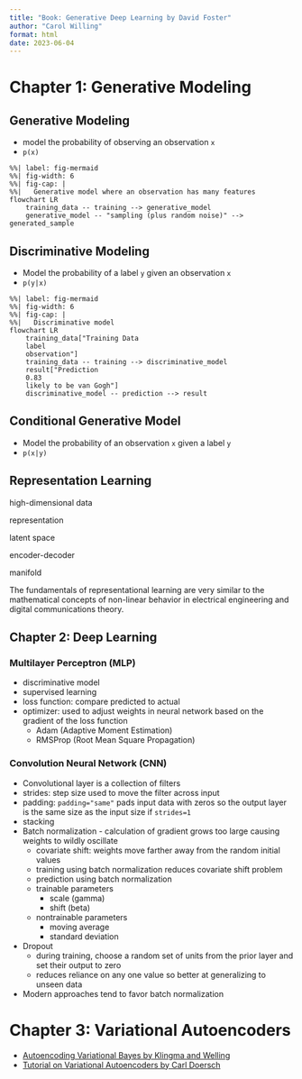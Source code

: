 ```yaml
---
title: "Book: Generative Deep Learning by David Foster"
author: "Carol Willing"
format: html
date: 2023-06-04
---
```


# Chapter 1: Generative Modeling

## Generative Modeling
- model the probability of observing an observation `x`
- `p(x)`

```mermaid
%%| label: fig-mermaid
%%| fig-width: 6
%%| fig-cap: |
%%|   Generative model where an observation has many features
flowchart LR
    training_data -- training --> generative_model
    generative_model -- "sampling (plus random noise)" --> generated_sample
```

## Discriminative Modeling
- Model the probability of a label `y` given an observation `x`
- `p(y|x)`

```mermaid
%%| label: fig-mermaid
%%| fig-width: 6
%%| fig-cap: |
%%|   Discriminative model 
flowchart LR
    training_data["Training Data
    label
    observation"]
    training_data -- training --> discriminative_model
    result["Prediction
    0.83
    likely to be van Gogh"]
    discriminative_model -- prediction --> result
```

## Conditional Generative Model
- Model the probability of an observation `x` given a label `y`
- `p(x|y)`

## Representation Learning

high-dimensional data

representation

latent space

encoder-decoder

manifold

::: {.callout-note}
The fundamentals of representational learning are very similar to the mathematical concepts of non-linear behavior in electrical engineering and digital communications theory.
:::

## Chapter 2: Deep Learning

### Multilayer Perceptron (MLP)
- discriminative model
- supervised learning
- loss function: compare predicted to actual
- optimizer: used to adjust weights in neural network based on the gradient of the loss function
    - Adam (Adaptive Moment Estimation)
    - RMSProp (Root Mean Square Propagation)

### Convolution Neural Network (CNN)
- Convolutional layer is a collection of filters
- strides: step size used to move the filter across input
- padding: `padding="same"` pads input data with zeros so the output layer is the same size as the input size if `strides=1`
- stacking
- Batch normalization - calculation of gradient grows too large causing weights to wildly oscillate
    - covariate shift: weights move farther away from the random initial values
    - training using batch normalization reduces covariate shift problem
    - prediction using batch normalization
    - trainable parameters
        - scale (gamma)
        - shift (beta)
    - nontrainable parameters
        - moving average
        - standard deviation
- Dropout
    - during training, choose a random set of units from the prior layer and set their output to zero
    - reduces reliance on any one value so better at generalizing to unseen data
- Modern approaches tend to favor batch normalization

# Chapter 3: Variational Autoencoders

- [Autoencoding Variational Bayes by Klingma and Welling](https://arxiv.org/abs/1312.6114#:~:text=https%3A//doi.org/10.48550/arXiv.1312.6114)
- [Tutorial on Variational Autoencoders by Carl Doersch](https://arxiv.org/abs/1606.05908)



